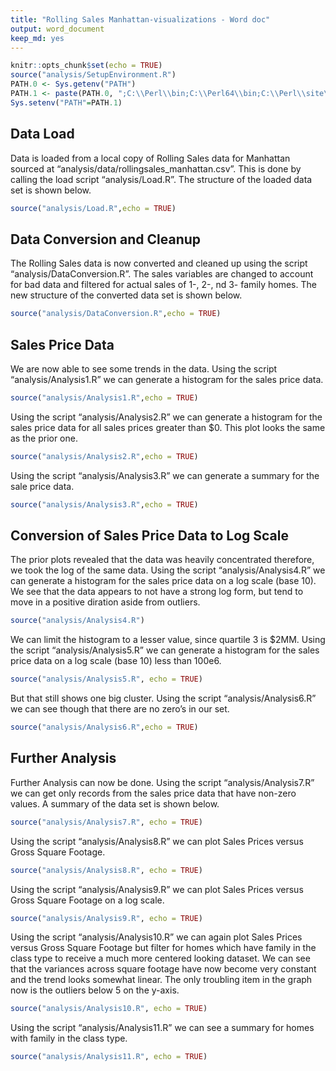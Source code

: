 ```yaml
---
title: "Rolling Sales Manhattan-visualizations - Word doc"
output: word_document
keep_md: yes
---
```


```r
knitr::opts_chunk$set(echo = TRUE)
source("analysis/SetupEnvironment.R")
PATH.0 <- Sys.getenv("PATH")
PATH.1 <- paste(PATH.0, ";C:\\Perl\\bin;C:\\Perl64\\bin;C:\\Perl\\site\\bin;C:\\Perl64\\site\\bin")
Sys.setenv("PATH"=PATH.1) 
```

## Data Load
Data is loaded from a local copy of Rolling Sales data for Manhattan sourced at "analysis/data/rollingsales_manhattan.csv".  This is done by calling the load script "analysis/Load.R".  The structure of the loaded data set is shown below.
```r
source("analysis/Load.R",echo = TRUE)
```

## Data Conversion and Cleanup
The Rolling Sales data is now converted and cleaned up using the script "analysis/DataConversion.R".  The sales variables are changed to account for bad data and filtered for actual sales of 1-, 2-, nd 3- family homes.  The new structure of the converted data set is shown below.
```r
source("analysis/DataConversion.R",echo = TRUE)
```

## Sales Price Data
We are now able to see some trends in the data. Using the script "analysis/Analysis1.R" we can generate a histogram for the sales price data.
```r
source("analysis/Analysis1.R",echo = TRUE)
```

Using the script "analysis/Analysis2.R" we can generate a histogram for the sales price data for all sales prices greater than $0.  This plot looks the same as the prior one.
```r
source("analysis/Analysis2.R",echo = TRUE)
```

Using the script "analysis/Analysis3.R" we can generate a summary for the sale price data.
```r
source("analysis/Analysis3.R",echo = TRUE)
```

## Conversion of Sales Price Data to Log Scale 
The prior plots revealed that the data was heavily concentrated therefore, we took the log of the same data.  Using the script "analysis/Analysis4.R" we can generate a histogram for the sales price data on a log scale (base 10). We see that the data appears to not have a strong log form, but tend to move in a positive diration aside from outliers.
```r
source("analysis/Analysis4.R")
```

We can limit the histogram to a lesser value, since quartile 3 is $2MM.  Using the script "analysis/Analysis5.R" we can generate a histogram for the sales price data on a log scale (base 10) less than 100e6.
```r
source("analysis/Analysis5.R", echo = TRUE)
```

But that still shows one big cluster.  Using the script "analysis/Analysis6.R" we can see though that there are no zero's in our set.  
```r
source("analysis/Analysis6.R",echo = TRUE)
```

## Further Analysis
Further Analysis can now be done.  Using the script "analysis/Analysis7.R" we can get only records from the sales price data that have non-zero values.  A summary of the data set is shown below.  
```r
source("analysis/Analysis7.R", echo = TRUE)
```

Using the script "analysis/Analysis8.R" we can plot Sales Prices versus Gross Square Footage.
```r
source("analysis/Analysis8.R", echo = TRUE)
```

Using the script "analysis/Analysis9.R" we can plot Sales Prices versus Gross Square Footage on a log scale.
```r
source("analysis/Analysis9.R", echo = TRUE)
```

Using the script "analysis/Analysis10.R" we can again plot Sales Prices versus Gross Square Footage but filter for homes which have family in the class type to receive a much more centered looking dataset.  We can see that the variances across square footage have now become very constant and the trend looks somewhat linear. The only troubling item in the graph now is the outliers below 5 on the y-axis.
```r
source("analysis/Analysis10.R", echo = TRUE)
```

Using the script "analysis/Analysis11.R" we can see a summary for homes with family in the class type. 
```r
source("analysis/Analysis11.R", echo = TRUE)
```